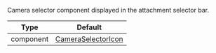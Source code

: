 Camera selector component displayed in the attachment selector bar.

| Type               | Default      |
| ------------------ | ------------ |
| component | [CameraSelectorIcon](https://github.com/GetStream/stream-chat-react-native/blob/master/package/src/components/AttachmentPicker/components/CameraSelectorIcon.tsx) |
